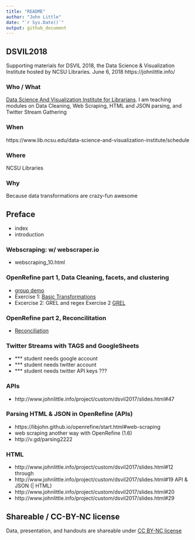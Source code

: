 ```yaml
---
title: "README"
author: "John Little"
date: "`r Sys.Date()`"
output: github_document
---
```


## DSVIL2018
Supporting materials for DSVIL 2018, the Data Science &amp; Visualization Institute hosted by NCSU Libraries. June 6, 2018 https://johnlittle.info/

### Who / What

[Data Science And Visualization Institute for Librarians](https://www.lib.ncsu.edu/data-science-and-visualization-institute/). I am teaching modules on Data Cleaning, Web Scraping, HTML and JSON parsing, and Twitter Stream Gathering

### When

https://www.lib.ncsu.edu/data-science-and-visualization-institute/schedule

### Where

NCSU Libraries

### Why

Because data transformations are crazy-fun awesome

## Preface

- index
- introduction

### Webscraping:  w/ webscraper.io  

- webscraping_10.html

### OpenRefine part 1, Data Cleaning, facets, and clustering

- [group demo](https://libjohn.github.io/openrefine/demonstration.html) 
- Exercise 1:  [Basic Transformations](https://libjohn.github.io/openrefine/start.html)
- Excercise 2: GREL and regex Exercise 2 [GREL](https://libjohn.github.io/openrefine/grel.html)

### OpenRefine part 2, Reconcilitation 

- [Reconciliation](https://libjohn.github.io/openrefine/hands-on-reconciliation.html)

### Twitter Streams with TAGS and GoogleSheets

- *** student needs google account
- *** student needs twitter account
- *** student needs twitter API keys ???


### APIs 
- http://www.johnlittle.info/project/custom/dsvil2017/slides.html#47  

### Parsing HTML & JSON in OpenRefine (APIs)

- https://libjohn.github.io/openrefine/start.html#web-scraping 
- web scraping another way with OpenRefine (1.6)  
- http://v.gd/parsing2222  
        

### HTML
- http://www.johnlittle.info/project/custom/dsvil2017/slides.html#12
through
- http://www.johnlittle.info/project/custom/dsvil2017/slides.html#19 
API & JSON (| HTML)
- http://www.johnlittle.info/project/custom/dsvil2017/slides.html#20 
- http://www.johnlittle.info/project/custom/dsvil2017/slides.html#29 

## Shareable / CC-BY-NC license

Data, presentation, and handouts are shareable under [CC BY-NC license](https://creativecommons.org/licenses/by-nc/4.0/)


     
